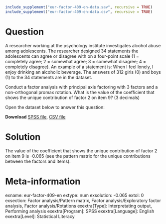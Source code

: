 ```{r, echo = FALSE, results = "hide"}
include_supplement("eur-factor-409-en-data.sav", recursive = TRUE)
include_supplement("eur-factor-409-en-data.csv", recursive = TRUE)
```

Question
========
A researcher working at the psychology institute investigates alcohol abuse among adolescents. The researcher designed 34 statements the adolescents can agree or disagree with on a four-point scale (1 = completely agree; 2 = somewhat agree; 3 = somewhat disagree; 4 = completely disagree). An example of a statement is: When I feel lonely, I enjoy drinking an alcoholic beverage. The answers of 312 girls (0) and boys (1) to the 34 statements are in the dataset. 

Conduct a factor analysis with principal axis factoring with 3 factors and a non-orthogonal promax rotation. What is the value of the coefficient that shows the unique contribution of factor 2 on item 9? (3 decimals)

Open the dataset below to answer this question:

**Download** [SPSS file](eur-factor-409-en-data.sav), [CSV file](eur-factor-409-en-data.csv)


Solution
========
The value of the coefficient that shows the unique contribution of factor 2 on item 9 is -0.065 (see the pattern matrix for the unique contributions between the factors and items).


Meta-information
================
exname: eur-factor-409-en
extype: num
exsolution: -0.065
extol: 0
exsection: Factor analysis/Pattern matrix, Factor analysis/Exploratory factor analysis, Factor analysis/Rotations
exextra[Type]: Interpretating output, Performing analysis
exextra[Program]: SPSS
exextra[Language]: English
exextra[Level]: Statistical Literacy